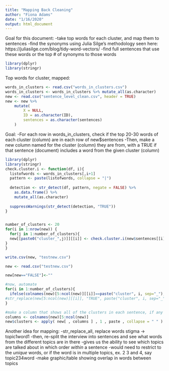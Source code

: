 ```yaml
---
title: "Mapping Back Cleaning"
author: "Fiona Adams"
date: "1/16/2020"
output: html_document
---
```


Goal for this document: 
-take top words for each cluster, and map them to sentences
-find the synonyms using Julia Silge's methodology seen here: https://juliasilge.com/blog/tidy-word-vectors/
-find full sentences that use these words or the top # of synonyms to those words
```r
library(dplyr)
library(stringr)
```

Top words for cluster, mapped:
```r
words_in_clusters <- read.csv("words_in_clusters.csv")
words_in_clusters <- words_in_clusters %>% mutate_all(as.character)
new <- read.csv("sentence_level_clean.csv", header = TRUE)
new <- new %>%
    mutate(
        X = NULL,
        ID = as.character(ID),
        sentences = as.character(sentences)
    )
```

Goal:
-For each row in words_in_clusters, check if the top 20-30 words of each cluster (column) are in each row of new$sentences
-Then, make a new column named for the cluster (column) they are from, with a TRUE if that sentence (document) includes a word from the given cluster (column)

```r
library(dplyr)
library(stringr)
check.cluster.i <- function(df, i){
  listofwords <- words_in_clusters[,i+1]
  pattern <- paste(listofwords, collapse = "|")
  
  detection <- str_detect(df, pattern, negate = FALSE) %>%
    as.data.frame() %>% 
    mutate_all(as.character)
  
  suppressWarnings(str_detect(detection, "TRUE"))
}


number_of_clusters <- 20
for(i in 1:nrow(new)) {
  for(j in 1:number_of_clusters){
  new[[paste0("cluster_",j)]][[i]] <- check.cluster.i(new$sentences[[i]], j)
}
}
```

```r
write.csv(new, "testnew.csv")
```

```r
new <- read.csv("testnew.csv")
```

```r
new[new=="FALSE"]<-""

#now, automate
for(i in 1:number_of_clusters){
  ifelse(colnames(new)[5:ncol(new)][[i]]==paste("cluster", i, sep="_"), new[5:ncol(new)][[i]] <- str_replace(new[5:ncol(new)][[i]], "TRUE", paste("cluster", i, sep="_")), "breaks")
#str_replace(new[5:ncol(new)][[i]], "TRUE", paste("cluster", i, sep="_"))
}
```

```r
#make a column that shows all of the clusters in each sentence, if any
columns <- colnames(new)[5:ncol(new)]
new$clusters <- apply( new[ , columns ] , 1 , paste , collapse = " " )
```

Another idea for mapping:
-str_replace_all, replace words stigma -> topic1word1
-then, re-split the interview into sentences and see what words from the different topics are in there
-gives us the ability to see which topics are talked about in which order *within* a sentence
-would need to restrict to the *unique* words, or if the word is in multiple topics, ex. 2 3 and 4, say topic234word
-make graphic/table showing overlap in words between topics

